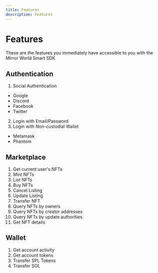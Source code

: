 ```yaml
---
title: Features
description: Features
---
```


# Features
These are the features you immediately have accessible to you with the Mirror World Smart SDK

## Authentication
1. Social Authentication
  - Google
  - Discord
  - Facebook
  - Twitter

2. Login with Email/Password
3. Login with Non-custodial Wallet
  - Metamask
  - Phantom

## Marketplace
1. Get current user's NFTs
2. Mint NFTs
3. List NFTs
4. Buy NFTs
5. Cancel Listing
6. Update Listing
7. Transfer NFT
8. Query NFTs by owners
9. Query NFTs by creator addresses
10. Query NFTs by update authorities
11. Get NFT details

## Wallet
 1. Get account activity
 2. Get account tokens
 3. Transfer SPL Tokens
 4. Transfer SOL